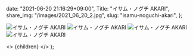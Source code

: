 
  date: "2021-06-20 21:16:29+09:00",
  Title: "イサム・ノグチ AKARI",
  share_img: "/images/2021_06_20_2.jpg",
  slug: "isamu-noguchi-akari",
};

![イサム・ノグチ AKARI](/images/2021_06_20_1.jpg)
![イサム・ノグチ AKARI](/images/2021_06_20_2.jpg)
![イサム・ノグチ AKARI](/images/2021_06_20_3.jpg)
![イサム・ノグチ AKARI](/images/2021_06_20_4.jpg)

  <>
    <Head>
      <title>{meta.Title} | 異郷好実</title>
    </Head>
    <PostLayout meta={meta}>{children}</PostLayout>
  </>
);
